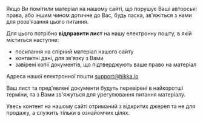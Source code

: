 
Якщо Ви помітили матеріал на нашому сайті, що порушує Ваші авторські права, або іншим чином дотичне до Вас, будь ласка, зв'яжіться з нами для розв'язання цього питання.

Для цього потрібно **відправити лист** на нашу електронну пошту, в якій міститься наступне:

- посилання на спірний матеріал нашого сайту
- контактні дані, для зв'язку з Вами
- завірені копії документів, що підтверджують ваше право на матеріал

Адреса нашої електронної пошти <Link target="_blank" href="mailto:support@hikka.io">support@hikka.io</Link>

Ваш лист та пред'явлені документи будуть перевірені в найкоротші терміни, та з Вами зв'яжуться для урегулювання питання матеріалу.

Увесь контент на нашому сайті отриманий з відкритих джерел та не для продажу, а служить тільки в ознайомчих цілях.